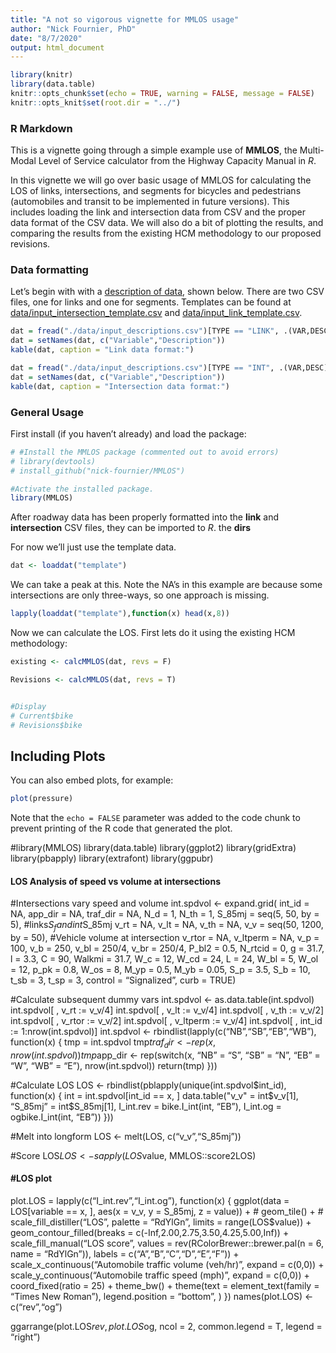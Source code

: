 ```yaml
---
title: "A not so vigorous vignette for MMLOS usage"
author: "Nick Fournier, PhD"
date: "8/7/2020"
output: html_document
---
```


```r
library(knitr)
library(data.table)
knitr::opts_chunk$set(echo = TRUE, warning = FALSE, message = FALSE)
knitr::opts_knit$set(root.dir = "../")
```

### R Markdown

This is a vignette going through a simple example use of **MMLOS**, the Multi-Modal Level of Service calculator from the Highway Capacity Manual in *R*.

In this vignette we will go over basic usage of MMLOS for calculating the LOS of links, intersections, and segments for bicycles and pedestrians (automobiles and transit to be implemented in future versions). This includes loading the link and intersection data from CSV and the proper data format of the CSV data. We will also do a bit of plotting the results, and comparing the results from the existing HCM methodology to our proposed revisions.


### Data formatting

Let's begin with with a [description of data](https://github.com/nick-fournier/MMLOS/blob/master/data/input_link_template.csv), shown below. There are two CSV files, one for links and one for segments. Templates can be found at [data/input_intersection_template.csv](https://github.com/nick-fournier/MMLOS/blob/master/data/input_intersection_template.csv) and [data/input_link_template.csv](https://github.com/nick-fournier/MMLOS/blob/master/data/input_link_template.csv).


```r
dat = fread("./data/input_descriptions.csv")[TYPE == "LINK", .(VAR,DESC)]
dat = setNames(dat, c("Variable","Description"))
kable(dat, caption = "Link data format:")
```

```r
dat = fread("./data/input_descriptions.csv")[TYPE == "INT", .(VAR,DESC)]
dat = setNames(dat, c("Variable","Description"))
kable(dat, caption = "Intersection data format:")
```

### General Usage

First install (if you haven't already) and load the package:

```r
# #Install the MMLOS package (commented out to avoid errors)
# library(devtools)
# install_github("nick-fournier/MMLOS")

#Activate the installed package.
library(MMLOS)
```

After roadway data has been properly formatted into the **link** and **intersection** CSV files, they can be imported to *R*. the **dirs** 

For now we'll just use the template data.

```r
dat <- loaddat("template")
```

We can take a peak at this. Note the NA's in this example are because some intersections are only three-ways, so one approach is missing.

```r
lapply(loaddat("template"),function(x) head(x,8))
```

Now we can calculate the LOS. First lets do it using the existing HCM methodology:
```r
existing <- calcMMLOS(dat, revs = F)

Revisions <- calcMMLOS(dat, revs = T)


#Display
# Current$bike
# Revisions$bike

```

## Including Plots

You can also embed plots, for example:

```r
plot(pressure)
```

Note that the `echo = FALSE` parameter was added to the code chunk to prevent printing of the R code that generated the plot.















#library(MMLOS)
library(data.table)
library(ggplot2)
library(gridExtra)
library(pbapply)
library(extrafont)
library(ggpubr)












#### LOS Analysis of speed vs volume at intersections ####
#Intersections vary speed and volume
int.spdvol <- expand.grid(
  int_id   = NA,
  app_dir  = NA,
  traf_dir = NA,
  N_d      = 1,
  N_th     = 1,
  S_85mj   = seq(5, 50, by = 5), #links$S_f and int$S_85mj
  v_rt     = NA,
  v_lt     = NA,
  v_th     = NA,
  v_v      = seq(50, 1200, by = 50), #Vehicle volume at intersection
  v_rtor   = NA,
  v_ltperm = NA,
  v_p      = 100,
  v_b      = 250,
  v_bl     = 250/4,
  v_br     = 250/4,
  P_bl2    = 0.5,
  N_rtcid  = 0,
  g        = 31.7,
  l        = 3.3,
  C        = 90,
  Walkmi   = 31.7,
  W_c      = 12,
  W_cd     = 24,
  L        = 24,
  W_bl     = 5,
  W_ol     = 12,
  p_pk     = 0.8,
  W_os     = 8,
  M_yp     = 0.5,
  M_yb     = 0.05,
  S_p      = 3.5,
  S_b      = 10,
  t_sb     = 3,
  t_sp     = 3,
  control  = "Signalized",
  curb     = TRUE)

#Calculate subsequent dummy vars
int.spdvol <- as.data.table(int.spdvol)
int.spdvol[ , v_rt := v_v/4]
int.spdvol[ , v_lt := v_v/4]
int.spdvol[ , v_th := v_v/2]
int.spdvol[ , v_rtor := v_v/2]
int.spdvol[ , v_ltperm := v_v/4]
int.spdvol[ , int_id := 1:nrow(int.spdvol)]
int.spdvol <- rbindlist(lapply(c("NB","SB","EB","WB"), function(x) {
  tmp = int.spdvol
  tmp$traf_dir <- rep(x, nrow(int.spdvol))
  tmp$app_dir <- rep(switch(x,
                            "NB" = "S",
                            "SB" = "N",
                            "EB" = "W",
                            "WB" = "E"),
                     nrow(int.spdvol))
  return(tmp)
}))

#Calculate LOS
LOS <- rbindlist(pblapply(unique(int.spdvol$int_id), function(x) {
  int = int.spdvol[int_id == x, ]
  data.table("v_v" = int$v_v[1], "S_85mj" = int$S_85mj[1],
             I_int.rev = bike.I_int(int, "EB"),
             I_int.og = ogbike.I_int(int, "EB"))
}))

#Melt into longform
LOS <- melt(LOS, c("v_v","S_85mj"))

#Score
LOS$LOS <- sapply(LOS$value, MMLOS::score2LOS)


#### #LOS plot ####
plot.LOS = lapply(c("I_int.rev","I_int.og"), function(x) {
  ggplot(data = LOS[variable == x, ], aes(x = v_v, y = S_85mj, z = value)) + 
    # geom_tile() +
    # scale_fill_distiller("LOS", palette = "RdYlGn", limits = range(LOS$value)) +
    geom_contour_filled(breaks = c(-Inf,2.00,2.75,3.50,4.25,5.00,Inf)) +
    scale_fill_manual("LOS score", values = rev(RColorBrewer::brewer.pal(n = 6, name = "RdYlGn")),
                      labels = c("A","B","C","D","E","F")) +
    scale_x_continuous("Automobile traffic volume (veh/hr)", expand = c(0,0)) +
    scale_y_continuous("Automobile traffic speed (mph)", expand = c(0,0)) +
    coord_fixed(ratio = 25) +
    theme_bw() +
    theme(text = element_text(family = "Times New Roman"), legend.position = "bottom", )
})
names(plot.LOS) <- c("rev","og")

ggarrange(plot.LOS$rev, plot.LOS$og, ncol = 2, common.legend = T, legend = "right")
